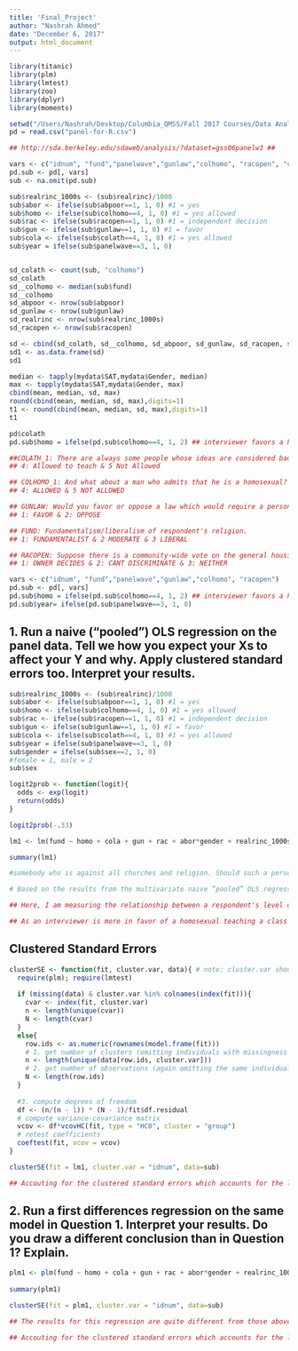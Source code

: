 ```yaml
---
title: 'Final_Project'
author: "Nashrah Ahmed"
date: "December 6, 2017"
output: html_document
---
```


```r
library(titanic)
library(plm)
library(lmtest)
library(zoo)
library(dplyr)
library(moments)
```

```r
setwd("/Users/Nashrah/Desktop/Columbia_QMSS/Fall 2017 Courses/Data Analysis for the Social Sciences")
pd = read.csv("panel-for-R.csv")

## http://sda.berkeley.edu/sdaweb/analysis/?dataset=gss06panelw3 ##

vars <- c("idnum", "fund","panelwave","gunlaw","colhomo", "racopen", "colath", "abpoor", "realrinc", "sex")
pd.sub <- pd[, vars]
sub <- na.omit(pd.sub)

sub$realrinc_1000s <- (sub$realrinc)/1000 
sub$abor <- ifelse(sub$abpoor==1, 1, 0) #1 = yes
sub$homo <- ifelse(sub$colhomo==4, 1, 0) #1 = yes allowed
sub$rac <- ifelse(sub$racopen==1, 1, 0) #1 = independent decision
sub$gun <- ifelse(sub$gunlaw==1, 1, 0) #1 = favor 
sub$cola <- ifelse(sub$colath==4, 1, 0) #1 = yes allowed
sub$year = ifelse(sub$panelwave==3, 1, 0)


sd_colath <- count(sub, "colhomo")
sd_colath
sd__colhomo <- median(sub$fund)
sd__colhomo
sd_abpoor <- nrow(sub$abpoor)
sd_gunlaw <- nrow(sub$gunlaw)
sd_realrinc <- nrow(sub$realrinc_1000s)
sd_racopen <- nrow(sub$racopen)

sd <- cbind(sd_colath, sd__colhomo, sd_abpoor, sd_gunlaw, sd_racopen, sd_realinc)
sd1 <- as.data.frame(sd) 
sd1
```

```r
median <- tapply(mydata$SAT,mydata$Gender, median)
max <- tapply(mydata$SAT,mydata$Gender, max)
cbind(mean, median, sd, max)
round(cbind(mean, median, sd, max),digits=1)
t1 <- round(cbind(mean, median, sd, max),digits=1)
t1
```

```r
pd$colath
pd.sub$homo = ifelse(pd.sub$colhomo==4, 1, 2) ## interviewer favors a homosexual teaching a class in a college or univ

##COLATH_1: There are always some people whose ideas are considered bad or dangerous by other people. For instance, somebody who is against all churches and religion . . . B. Should such a person be allowed to teach in a college or university, or not?
## 4: Allowed to teach & 5 Not Allowed

## COLHOMO_1: And what about a man who admits that he is a homosexual? b.Should such a person be allowed to teach in a college, or university, or not?
## 4: ALLOWED & 5 NOT ALLOWED

## GUNLAW: Would you favor or oppose a law which would require a person to obtain a police permit before he or she could buy a gun?
## 1: FAVOR & 2: OPPOSE

## FUND: Fundamentalism/liberalism of respondent's religion.
## 1: FUNDAMENTALIST & 2 MODERATE & 3 LIBERAL

## RACOPEN: Suppose there is a community-wide vote on the general housing issue. There are two possible laws to vote on: a. One law says that a homeowner can decide for himself whom to sell his house to, even if he prefers not to sell to (negroes/blacks/African-Americans). b. The second law says that a homeowner cannot refuse to sell to someone because of their race or color. Which law would you vote for?
## 1: OWNER DECIDES & 2: CANT DISCRIMINATE & 3: NEITHER
```

```r
vars <- c("idnum", "fund","panelwave","gunlaw","colhomo", "racopen")
pd.sub <- pd[, vars]
pd.sub$homo = ifelse(pd.sub$colhomo==4, 1, 2) ## interviewer favors a homosexual teaching a class in a college or univ
pd.sub$year= ifelse(pd.sub$panelwave==3, 1, 0)
```

## 1. Run a naive ("pooled") OLS regression on the panel data. Tell we how you expect your Xs to affect your Y and why. Apply clustered standard errors too. Interpret your results.
```r
sub$realrinc_1000s <- (sub$realrinc)/1000 
sub$abor <- ifelse(sub$abpoor==1, 1, 0) #1 = yes
sub$homo <- ifelse(sub$colhomo==4, 1, 0) #1 = yes allowed
sub$rac <- ifelse(sub$racopen==1, 1, 0) #1 = independent decision
sub$gun <- ifelse(sub$gunlaw==1, 1, 0) #1 = favor 
sub$cola <- ifelse(sub$colath==4, 1, 0) #1 = yes allowed
sub$year = ifelse(sub$panelwave==3, 1, 0)
sub$gender = ifelse(sub$sex==2, 1, 0)
#female = 1, male = 2
sub$sex

logit2prob <- function(logit){
  odds <- exp(logit)
  return(odds)
}

logit2prob(-.33)

lm1 <- lm(fund ~ homo + cola + gun + rac + abor*gender + realrinc_1000s + as.factor(panelwave),  data = sub)

summary(lm1)

#somebody who is against all churches and religion. Should such a person be allowed to teach in a college or university

# Based on the results from the multivariate naive “pooled” OLS regression above, an individual that beleieves homosexuals should be allowed to teach in a college or university scores .185** higher on the religiousness scale, indicating more moderate/liberal beleiefs. An individual that beleieve somebody who is against all churches and religion should be allowed to teach in a college or university scores .144*** higher on the religiousness scale, indicating more moderate/liberal beleiefs. An individual that favors a law which would require a person to obtain a police permit before he or she could buy a gun scores .085(.) higher on the religiousness scale, indicating more moderate/liberal beleiefs. An individual that would vote for a law says that a homeowner can decide for himself whom to sell his house to, even if he prefers not to sell to African Americans scores .006 lower on the religiousness scale, indicating more funamentalist beliefs. Lastly, an individual that beleives it should be possible for a pregnant woman to obtain a legal abortion if the family has a very low income and cannot afford any more children scores .321 higher on the religiousness scale, indicating more moderate/liberal beleiefs. The results largely align with expectations and make intuitive sense given the general stance of society over time. 

## Here, I am measuring the relationship between a respondent's level of religiousness (fundamentalist vs moderate vs liberal) and favorability for homosexuals teaching classes, gun laws, and one aspect of discrimination (see detailed descriptions of variables above) via a naive ("pooled") OLS regression on the panel data.

## As an interviewer is more in favor of a homosexual teaching a class in a college or university, an interviewer's score for fundamentalism/liberalism of religion decreases by .35*** percentage points (more moderate/liberal). As an interviewer is more in favor of a law which would require a person to obtain a police permit before he or she could buy a gun, an interviewer's score for fundamentalism/liberalism of religion decreases by .06 percentage points (more moderate/liberal). As an interviewer is more in favor of a law that a homeowner can decide for himself whom to sell his house to, even if he prefers not to sell to (negroes/blacks/African-Americans), an interviewer's score for fundamentalism/liberalism of religion decreases by .01 percentage points (more moderate/liberal).

```

## Clustered Standard Errors
```r

clusterSE <- function(fit, cluster.var, data){ # note: cluster.var should be entered as character string
  require(plm); require(lmtest)
  
  if (missing(data) & cluster.var %in% colnames(index(fit))){
    cvar <- index(fit, cluster.var)
    n <- length(unique(cvar))
    N <- length(cvar)
  }
  else{
    row.ids <- as.numeric(rownames(model.frame(fit)))
    # 1. get number of clusters (omitting individuals with missingness on "divorce.easier" and/or "divorced")
    n <- length(unique(data[row.ids, cluster.var]))
    # 2. get number of observations (again omitting the same individuals with missingness)
    N <- length(row.ids) 
  }
  
  #3. compute degrees of freedom
  df <- (n/(n - 1)) * (N - 1)/fit$df.residual
  # compute variance-covariance matrix
  vcov <- df*vcovHC(fit, type = "HC0", cluster = "group")
  # retest coefficients  
  coeftest(fit, vcov = vcov)
}

clusterSE(fit = lm1, cluster.var = "idnum", data=sub)

## Accouting for the clustered standard errors which accounts for the lack of dependence assumed by the naive OLS regression method, the coefficients across the variables remain unchanged. T-values across the variables decline slightly and the "homo" variable remains statistically significant. 

```

## 2. Run a first differences regression on the same model in Question 1. Interpret your results. Do you draw a different conclusion than in Question 1? Explain.
```r

plm1 <- plm(fund ~ homo + cola + gun + rac + abor*gender + realrinc_1000s, index = c("idnum", "panelwave"),  model = "fd", data = sub)
          
summary(plm1)

clusterSE(fit = plm1, cluster.var = "idnum", data=sub)

## The results for this regression are quite different from those above. No coefficients appear statistically significant. As an interviewer is more in favor of a homosexual teaching a class in a college or university, an interviewer's score for fundamentalism/liberalism of religion increases by .04 percentage points (less moderate/liberal). As an interviewer is more in favor of a law which would require a person to obtain a police permit before he or she could buy a gun, an interviewer's score for fundamentalism/liberalism of religion decreases by .05 percentage points (more moderate/liberal). As an interviewer is more in favor of a law that a homeowner can decide for himself whom to sell his house to, even if he prefers not to sell to (negroes/blacks/African-Americans), an interviewer's score for fundamentalism/liberalism of religion decreases by .03 percentage points (more moderate/liberal).

## Accouting for the clustered standard errors which accounts for the lack of dependence assumed by the naive OLS regression method, the coefficients across the variables remain unchanged. T-values across the variables decline slightly. 

```
